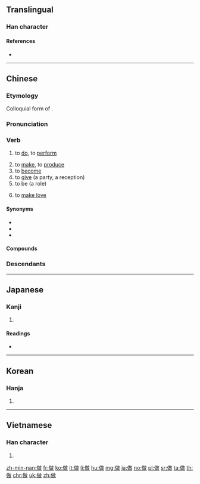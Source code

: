 {{also|作}}
==Translingual==

===Han character===
{{Han char|rn=9|rad=人|as=09|sn=11|four=28240|canj=OJRK|ids=⿰亻故}}

====References====
* {{Han ref|kx=0110.290|dkj=00861|dj=0236.130|hdz=10186.180|uh=505A|ud=20570|bh=B0B5|bd=45237}}

----

==Chinese==
{{zh-forms}}

===Etymology===
Colloquial form of {{zh-l|作|to do}}.

===Pronunciation===
{{zh-pron
|m=zuò
|ma=y
|c=zou6
|h=pfs=cho
|mn=chò/chòe
|w=2tsu
|oc=y
|cat=v
}}

===Verb===
{{zh-verb}}

# to [[do]], to [[perform]]
#: {{zh-x|你 在 '''做''' 什麼？|What are you '''doing'''?}}
#: {{zh-x|你 '''做''' 緊 乜嘢 呀？|What are you '''doing'''?|C-GZ}}
# to [[make]], to [[produce]]
# to [[become]]
# to [[give]] (a party, a reception)
# to be (a role)
#: {{zh-x|做賊|to thieve}}
#: {{zh-x|做客|to be a guest/visitor}}
# {{lb|zh|euphemism}} to [[make love]]

====Synonyms====
* {{zh-l|作}}
* {{zh-l|辦/办}}
* {{zh-l|幹/干}}

====Compounds====
{{der3
|{{zh-l|做愛/做爱}}
|{{zh-l|做伴}}, {{zh-l|做伴兒/做伴儿}}
|{{zh-l|做操}}
|{{zh-l|做東/做东}}
|{{zh-l|做法}}
|{{zh-l|做工}}, {{zh-l|做工兒/做工儿}}
|{{zh-l|做鬼}}, {{zh-l|做鬼兒/做鬼儿}}
|{{zh-l|做鬼臉/做鬼脸}}, {{zh-l|做鬼臉兒/做鬼脸儿}}
|{{zh-l|做活}}, {{zh-l|做活兒/做活儿}}
|{{zh-l|做客}}
|{{zh-l|做禮拜/做礼拜}}
|{{zh-l|做買賣/做买卖}}
|{{zh-l|做滿月/做满月}}
|{{zh-l|做媒}}
|{{zh-l|做夢/做梦}}
|{{zh-l|做圈套}}
|{{zh-l|做人}}
|{{zh-l|做聲/做声}}, {{zh-l|做聲兒/做声儿}}
|{{zh-l|做生日}}
|{{zh-l|做生意}}
|{{zh-l|做事}}
|{{zh-l|做手腳/做手脚}}
|{{zh-l|做壽/做寿}}
|{{zh-l|做文章}}
|{{zh-l|做戲/做戏}}
|{{zh-l|做秀}}
|{{zh-l|做學問/做学问}}
|{{zh-l|做賊心虛/做贼心虚}}
|{{zh-l|做針線/做针线}}
|{{zh-l|做主}}
|{{zh-l|做作}}
}}

===Descendants===
{{Sinoxenic-word|做|さ|주|tố}}

{{zh-cat|Beginning}}

----

==Japanese==

===Kanji===
{{ja-kanji|grade=|rs=人09}}

# {{defn|lang=ja|sort=人09}}

====Readings====
* {{ja-readings|on=[[さく]] (saku), [[さ]] (sa)|kun=[[つくる]] (tsukuru), [[なす]] (nasu)}}

----

==Korean==

===Hanja===
{{ko-hanja|hangeul=[[주]], [[자]]|rv=ju, ja|mr=chu, cha}}

# {{defn|lang=ko|sort=人09}}

----

==Vietnamese==

===Han character===
{{vi-hantu|[[tố]]|rs=人09}}

# {{defn|lang=vi|sort=人09}}

[[zh-min-nan:做]]
[[fr:做]]
[[ko:做]]
[[lt:做]]
[[li:做]]
[[hu:做]]
[[mg:做]]
[[ja:做]]
[[no:做]]
[[pl:做]]
[[sr:做]]
[[ta:做]]
[[th:做]]
[[chr:做]]
[[uk:做]]
[[zh:做]]